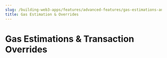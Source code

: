---
slug: /building-web3-apps/features/advanced-features/gas-estimations-and-overrides
title: Gas Estimation & Overrides
---

# Gas Estimations & Transaction Overrides
